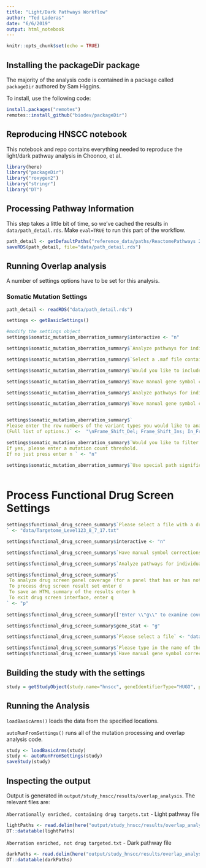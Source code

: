 ```yaml
---
title: "Light/Dark Pathways Workflow"
author: "Ted Laderas"
date: "6/6/2019"
output: html_notebook
---
```


```r
knitr::opts_chunk$set(echo = TRUE)
```

## Installing the packageDir package

The majority of the analysis code is contained in a package called `packageDir` authored by Sam Higgins.

To install, use the following code:

```r
install.packages("remotes")
remotes::install_github("biodev/packageDir")
```

## Reproducing HNSCC notebook

This notebook and repo contains everything needed to reproduce the light/dark pathway analysis in Choonoo, et al.

```r
library(here)
library("packageDir")
library("roxygen2")
library("stringr")
library("DT")
```

## Processing Pathway Information

This step takes a little bit of time, so we've cached the results in `data/path_detail.rds`. Make `eval=TRUE` to run this part of the workflow.

```r
path_detail <- getDefaultPaths("reference_data/paths/ReactomePathways 2015 02 17 13 46 25 2019.06.10 18.48.35.txt")
saveRDS(path_detail, file="data/path_detail.rds")
```

## Running Overlap analysis

A number of settings options have to be set for this analysis. 

### Somatic Mutation Settings

```r
path_detail <- readRDS("data/path_detail.rds")

settings <- getBasicSettings()

#modify the settings object
settings$somatic_mutation_aberration_summary$interactive <- "n"

settings$somatic_mutation_aberration_summary$`Analyze pathways for individual members of the cohort? (y or n) `<- "n"

settings$somatic_mutation_aberration_summary$`Select a .maf file containing the data set to be analyzed.` <- "data/TCGA.HNSC.mutect.84c7a87a-9dcc-48fb-bd69-ba9d6e6f3ca2.DR-7.0.somatic_cleaned.maf"

settings$somatic_mutation_aberration_summary$`Would you like to include PolyPhen analysis results in this analysis? (y/n) `<- "n"

settings$somatic_mutation_aberration_summary$`Have manual gene symbol corrections already been conducted? (y/n)` <- "y"

settings$somatic_mutation_aberration_summary$`Analyze pathways for individual members of the cohort? (y or n) ` <- "n"

settings$somatic_mutation_aberration_summary$`Have manual gene symbol corrections already been conducted? (y/n)` <- "y"


settings$somatic_mutation_aberration_summary$`
Please enter the row numbers of the variant types you would like to analyze (sepparated by a space).
(Full list of options.)` <-  "\nFrame_Shift_Del; Frame_Shift_Ins; In_Frame_Del; In_Frame_Ins; Missense_Mutation; Nonsense_Mutation; Nonstop_Mutation; Splice_Site"

settings$somatic_mutation_aberration_summary$`Would you like to filter out hypermutators?
If yes, please enter a mutation count threshold.
If no just press enter n ` <- "n"

settings$somatic_mutation_aberration_summary$`Use special path significance analysis settings for this data type? (y/n)` <- "n"
 
```


# Process Functional Drug Screen Settings

```r
settings$functional_drug_screen_summary$`Please select a file with a drug screen results data set
` <- "data/Targetome_Level123_8_7_17.txt"

settings$functional_drug_screen_summary$interactive <- "n"

settings$functional_drug_screen_summary$`Have manual symbol corrections been performed yet for the current data set? (y/n)` <- "y"

settings$functional_drug_screen_summary$`Analyze pathways for individual members of the cohort? (y or n) ` <- "n"

settings$functional_drug_screen_summary$`
 To analyze drug screen panel coverage (for a panel that has or has not been run), enter p
 To process drug screen result set enter d
 To save an HTML summary of the results enter h
 To exit drug screen interface, enter q
` <- "p"
 
settings$functional_drug_screen_summary[['Enter \\"g\\" to examine coverage using a set of gene names.\nEnter \\"d\\" to examine coverage using drug names, along with a drug target matrix: ']] <- "g"

settings$functional_drug_screen_summary$gene_stat <- "g"

settings$functional_drug_screen_summary$`Please select a file` <- "data/Targetome_Level123_8_7_17.txt"

settings$functional_drug_screen_summary$`Please type in the name of the column with the gene symbols: ` <-	"targets"
settings$functional_drug_screen_summary$`Have manual gene symbol corrections already been made? (y/n)` <-	"y"

```

## Building the study with the settings

```r
study = getStudyObject(study.name="hnscc", geneIdentifierType="HUGO", path_detail = path_detail, settings = settings)
```

## Running the Analysis

`loadBasicArms()` loads the data from the specified locations.

`autoRunFromSettings()` runs all of the mutation processing and overlap analysis code.

```r
study <- loadBasicArms(study)
study <- autoRunFromSettings(study)
saveStudy(study)

```

## Inspecting the output

Output is generated in `output/study_hnscc/results/overlap_analysis`. The relevant files are:

`Aberrationally enriched, containing drug targets.txt` - Light pathway file

```r
lightPaths <- read.delim(here("output/study_hnscc/results/overlap_analysis/Aberrationally enriched, containing drug targets.txt"), sep="\t")
DT::datatable(lightPaths)

```

`Aberration enriched, not drug targeted.txt` - Dark pathway file

```r
darkPaths <- read.delim(here("output/study_hnscc/results/overlap_analysis/Aberration enriched, not drug targeted.txt"), sep = "\t")
DT::datatable(darkPaths)
```